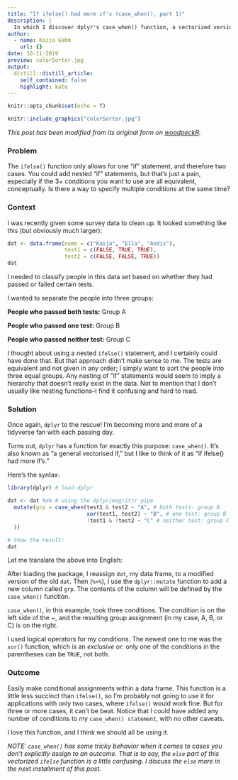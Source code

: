 ```yaml
---
title: "If ifelse() had more if's (case_when(), part 1)"
description: |
  In which I discover dplyr's case_when() function, a vectorized version of ifelse().
author:
  - name: Kaija Gahm
    url: {}
date: 10-11-2019
preview: colorSorter.jpg
output:
  distill::distill_article:
    self_contained: false
    highlight: kate
---
```


```r
knitr::opts_chunk$set(echo = T)
```

```r
knitr::include_graphics("colorSorter.jpg")
```

*This post has been modified from its original form on [woodpeckR](https://thewoodpeckr.wordpress.com/2019/10/11/if-ifelse-had-more-ifs/).*

### Problem

The `ifelse()` function only allows for one “if” statement, and therefore two cases. You could add nested “if” statements, but that’s just a pain, especially if the 3+ conditions you want to use are all equivalent, conceptually. Is there a way to specify multiple conditions at the same time?

### Context

I was recently given some survey data to clean up. It looked something like this (but obviously much larger):

```r
dat <- data.frame(name = c("Kaija", "Ella", "Andis"),
                  test1 = c(FALSE, TRUE, TRUE),
                  test2 = c(FALSE, FALSE, TRUE))
dat
```

I needed to classify people in this data set based on whether they had passed or failed certain tests.

I wanted to separate the people into three groups:

**People who passed both tests:** Group A

**People who passed one test:** Group B

**People who passed neither test:** Group C

I thought about using a nested `ifelse()` statement, and I certainly could have done that. But that approach didn’t make sense to me. The tests are equivalent and not given in any order; I simply want to sort the people into three equal groups. Any nesting of “if” statements would seem to imply a hierarchy that doesn’t really exist in the data. Not to mention that I don't usually like nesting functions--I find it confusing and hard to read. 

### Solution

Once again, `dplyr` to the rescue! I’m becoming more and more of a tidyverse fan with each passing day. 

Turns out, `dplyr` has a function for exactly this purpose: `case_when()`. It’s also known as “a general vectorised if,” but I like to think of it as “if ifelse() had more if’s.” 

Here’s the syntax:

```r
library(dplyr) # load dplyr

dat <- dat %>% # using the dplyr/magrittr pipe
  mutate(grp = case_when(test1 & test2 ~ "A", # both tests: group A
                         xor(test1, test2) ~ "B", # one test: group B
                         !test1 & !test2 ~ "C" # neither test: group C
  ))

# Show the result:
dat
```

Let me translate the above into English:

After loading the package, I reassign `dat`, my data frame, to a modified version of the old `dat`. Then (`%>%`), I use the `dplyr::mutate` function to add a new column called `grp`. The contents of the column will be defined by the `case_when()` function.

`case_when()`, in this example, took three conditions. The condition is on the left side of the ~, and the resulting group assignment (in my case, A, B, or C) is on the right. 

I used logical operators for my conditions. The newest one to me was the `xor()` function, which is an *exclusive or*: only one of the conditions in the parentheses can be `TRUE`, not both. 

### Outcome

Easily make conditional assignments within a data frame. This function is a little less succinct than `ifelse()`, so I’m probably not going to use it for applications with only two cases, where `ifelse()` would work fine. But for three or more cases, it can’t be beat. Notice that I could have added any number of conditions to my `case_when() statement`, with no other caveats.

I love this function, and I think we should all be using it.

*NOTE: `case_when()` has some tricky behavior when it comes to cases you don't explicitly assign to an outcome. That is to say, the `else` part of this vectorized `ifelse` function is a little confusing. I discuss the `else` more in the next installment of this post.*
